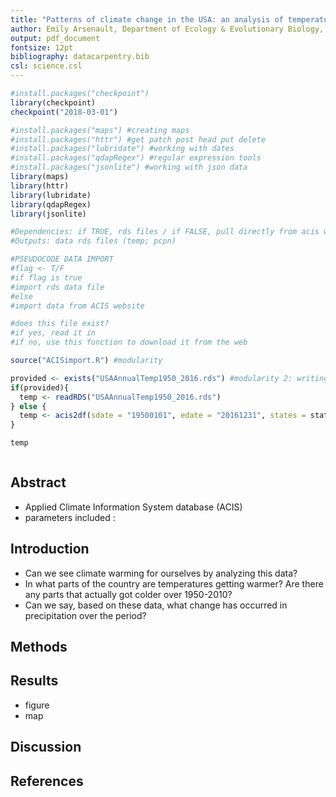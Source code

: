 ```yaml
---
title: "Patterns of climate change in the USA: an analysis of temperature and precipitation trends since 1950"
author: Emily Arsenault, Department of Ecology & Evolutionary Biology, University of Kansas, Lawrence, Kansas 66047 USA
output: pdf_document
fontsize: 12pt
bibliography: datacarpentry.bib
csl: science.csl
---
```

<!--Chunk for reproducibility checkpoint-->
```r
#install.packages("checkpoint")
library(checkpoint)
checkpoint("2018-03-01")
```

<!--Chunk for loading necessary packages-->
```r
#install.packages("maps") #creating maps
#install.packages("httr") #get patch post head put delete
#install.packages("lubridate") #working with dates
#install.packages("qdapRegex") #regular expression tools
#install.packages("jsonlite") #working with json data
library(maps)
library(httr)
library(lubridate)
library(qdapRegex)
library(jsonlite)
```

<!--Chunk for importing the data-->
```r

#Dependencies: if TRUE, rds files / if FALSE, pull directly from acis website
#Outputs: data rds files (temp; pcpn)

#PSEUDOCODE DATA IMPORT
#flag <- T/F
#if flag is true
#import rds data file
#else
#import data from ACIS website

#does this file exist?
#if yes, read it in
#if no, use this function to download it from the web

source("ACISimport.R") #modularity 

provided <- exists("USAAnnualTemp1950_2016.rds") #modularity 2: writing extensible code
if(provided){
  temp <- readRDS("USAAnnualTemp1950_2016.rds")
} else {
  temp <- acis2df(sdate = "19500101", edate = "20161231", states = state.abb)
}
```

<!--Chunk for cleaning the data-->
```r
temp
```

<!--Chunk for making the map-->
```r
```

## Abstract

- Applied Climate Information System database (ACIS)
- parameters included :

## Introduction

- Can we see climate warming for ourselves by analyzing this data?  
- In what parts of the country are temperatures getting warmer? Are there any parts that actually got colder over 1950-2010?  
- Can we say, based on these data, what change has occurred in precipitation over the period?

## Methods

## Results

- figure  
- map

## Discussion

## References
